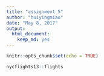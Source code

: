 ```yaml
---
title: "assignment 5"
author: "huiyingmiao"
date: "May 8, 2017"
output: 
  html_document: 
    keep_md: yes
---
```


```r
knitr::opts_chunk$set(echo = TRUE)
```



```r
nycflights13::flights
```
